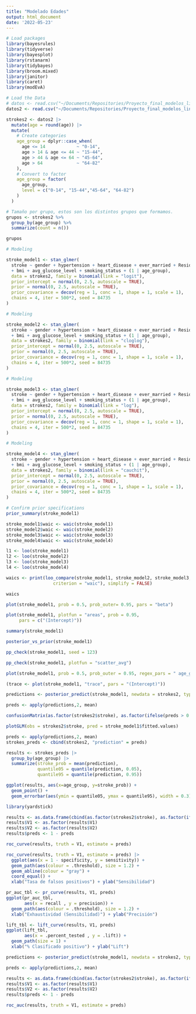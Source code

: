 ```yaml
---
title: "Modelado Edades"
output: html_document
date: '2022-05-23'
---
```


```r
# Load packages
library(bayesrules)
library(tidyverse)
library(bayesplot)
library(rstanarm)
library(tidybayes)
library(broom.mixed)
library(janitor)
library(caret)
library(modEvA)
```

```r
# Load the Data
# datos <- read.csv("~/Documents/Repositories/Proyecto_final_modelos_lineales_generalizados/Datos/healthcare-dataset-stroke-data.csv")
datos2 <- read.csv("~/Documents/Repositories/Proyecto_final_modelos_lineales_generalizados/Datos/Stroke_Data.csv")
```

```r
strokes2 <- datos2 |> 
  mutate(age = round(age)) |> 
  mutate(
    # Create categories
    age_group = dplyr::case_when(
      age <= 14            ~ "0-14",
      age > 14 & age <= 44 ~ "15-44",
      age > 44 & age <= 64 ~ "45-64",
      age > 64             ~ "64-82"
    ),
    # Convert to factor
    age_group = factor(
      age_group,
      level = c("0-14", "15-44","45-64", "64-82")
    )
  )
```



```r
# Tamaño por grupo, estos son los distintos grupos que formamos. 
grupos <- strokes2 %>% 
  group_by(age_group) %>% 
  summarize(count = n())

grupos
```

```r
# Modeling 

stroke_model1 <- stan_glmer(
  stroke ~ gender + hypertension + heart_disease + ever_married + Residence_type
  + bmi + avg_glucose_level + smoking_status + (1 | age_group), 
  data = strokes2, family = binomial(link = "logit"),
  prior_intercept = normal(0, 2.5, autoscale = TRUE),
  prior = normal(0, 2.5, autoscale = TRUE), 
  prior_covariance = decov(reg = 1, conc = 1, shape = 1, scale = 1),
  chains = 4, iter = 500*2, seed = 84735
)
```

```r
# Modeling 

stroke_model2 <- stan_glmer(
  stroke ~ gender + hypertension + heart_disease + ever_married + Residence_type
  + bmi + avg_glucose_level + smoking_status + (1 | age_group), 
  data = strokes2, family = binomial(link = "cloglog"),
  prior_intercept = normal(0, 2.5, autoscale = TRUE),
  prior = normal(0, 2.5, autoscale = TRUE), 
  prior_covariance = decov(reg = 1, conc = 1, shape = 1, scale = 1),
  chains = 4, iter = 500*2, seed = 84735
)
```

```r
# Modeling 

stroke_model3 <- stan_glmer(
  stroke ~ gender + hypertension + heart_disease + ever_married + Residence_type
  + bmi + avg_glucose_level + smoking_status + (1 | age_group), 
  data = strokes2, family = binomial(link = "log"),
  prior_intercept = normal(0, 2.5, autoscale = TRUE),
  prior = normal(0, 2.5, autoscale = TRUE), 
  prior_covariance = decov(reg = 1, conc = 1, shape = 1, scale = 1),
  chains = 4, iter = 500*2, seed = 84735
)
```

```r
# Modeling 

stroke_model4 <- stan_glmer(
  stroke ~ gender + hypertension + heart_disease + ever_married + Residence_type
  + bmi + avg_glucose_level + smoking_status + (1 | age_group), 
  data = strokes2, family = binomial(link = "cauchit"),
  prior_intercept = normal(0, 2.5, autoscale = TRUE),
  prior = normal(0, 2.5, autoscale = TRUE), 
  prior_covariance = decov(reg = 1, conc = 1, shape = 1, scale = 1),
  chains = 4, iter = 500*2, seed = 84735
)
```

```r
# Confirm prior specifications
prior_summary(stroke_model1)
```


```r
stroke_model1$waic <- waic(stroke_model1)
stroke_model2$waic <- waic(stroke_model2)
stroke_model3$waic <- waic(stroke_model3)
stroke_model4$waic <- waic(stroke_model4)

l1 <- loo(stroke_model1)
l2 <- loo(stroke_model2)
l3 <- loo(stroke_model3)
l4 <- loo(stroke_model4)

waics <- print(loo_compare(stroke_model1, stroke_model2, stroke_model3, stroke_model4,
                  criterion = "waic"), simplify = FALSE)

waics
```


```r
plot(stroke_model1, prob = 0.5, prob_outer= 0.95, pars = "beta")
```

```r
plot(stroke_model1, plotfun = "areas", prob = 0.95,
     pars = c("(Intercept)"))
```

```r
summary(stroke_model1)
```

```r
posterior_vs_prior(stroke_model1)
```

```r
pp_check(stroke_model1, seed = 123)
```

```r
pp_check(stroke_model1, plotfun = "scatter_avg")
```

```r
plot(stroke_model1, prob = 0.5, prob_outer = 0.95, regex_pars = " age_group")
```

```r
(trace <- plot(stroke_model1, "trace", pars = "(Intercept)"))
```

```r
predictions <- posterior_predict(stroke_model1, newdata = strokes2, type = "response")

preds <- apply(predictions,2, mean)

confusionMatrix(as.factor(strokes2$stroke), as.factor(ifelse(preds > 0.10, 1, 0)))
```

```r
plotGLM(obs = strokes2$stroke, pred = stroke_model1$fitted.values)
```

```r
preds <- apply(predictions,2, mean)
strokes_preds <- cbind(strokes2, "prediction" = preds)

results <- strokes_preds |> 
  group_by(age_group) |> 
  summarize(stroke_prob = mean(prediction), 
            quantile05 = quantile(prediction, 0.05), 
            quantile95 = quantile(prediction, 0.95))
```

```r
ggplot(results, aes(x=age_group, y=stroke_prob)) + 
  geom_point() + 
  geom_errorbar(aes(ymin = quantile05, ymax = quantile95), width = 0.3) 
```


```r
library(yardstick)

results <- as.data.frame(cbind(as.factor(strokes2$stroke), as.factor(ifelse(preds > 0.10, 1, 0))))
results$V1 <- as.factor(results$V1)
results$V2 <- as.factor(results$V2)
results$preds <- 1 - preds

roc_curve(results, truth = V1, estimate = preds)
```

```r
roc_curve(results, truth = V1, estimate = preds) |> 
  ggplot(aes(x = 1 - specificity, y = sensitivity)) +
  geom_path(aes(colour = .threshold), size = 1.2) +
  geom_abline(colour = "gray") + 
  coord_equal() +
  xlab("Tasa de falsos positivos") + ylab("Sensibilidad")

```

```r
pr_auc_tbl <- pr_curve(results, V1, preds)
ggplot(pr_auc_tbl, 
       aes(x = recall , y = precision)) +
  geom_path(aes(colour = .threshold), size = 1.2) +
  xlab("Exhaustividad (Sensibilidad)") + ylab("Precisión")
```


```r
lift_tbl <- lift_curve(results, V1, preds)
ggplot(lift_tbl, 
       aes(x = .percent_tested , y = .lift)) +
  geom_path(size = 1) +
  xlab("% Clasificado positivo") + ylab("Lift")
```


```r
predictions <- posterior_predict(stroke_model1, newdata = strokes2, type = "response")

preds <- apply(predictions,2, mean)

results <- as.data.frame(cbind(as.factor(strokes2$stroke), as.factor(ifelse(preds > 0.10, 1, 0))))
results$V1 <- as.factor(results$V1)
results$V2 <- as.factor(results$V2)
results$preds <- 1 - preds

roc_auc(results, truth = V1, estimate = preds)
```




